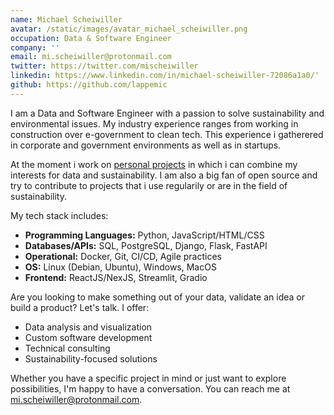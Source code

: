 ```yaml
---
name: Michael Scheiwiller
avatar: /static/images/avatar_michael_scheiwiller.png
occupation: Data & Software Engineer
company: ''
email: mi.scheiwiller@protonmail.com
twitter: https://twitter.com/mischeiwiller
linkedin: https://www.linkedin.com/in/michael-scheiwiller-72086a1a0/'
github: https://github.com/lappemic
---
```


I am a Data and Software Engineer with a passion to solve sustainability and environmental issues. My industry experience ranges from working in construction over e-government to clean tech. This experience i gatherered in corporate and government environments as well as in startups.

At the moment i work on [personal projects](https://michaelscheiwiller.com/projects) in which i can combine my interests for data and sustainability. I am also a big fan of open source and try to contribute to projects that i use regularily or are in the field of sustainability.

My tech stack includes:

- **Programming Languages:** Python, JavaScript/HTML/CSS
- **Databases/APIs:** SQL, PostgreSQL, Django, Flask, FastAPI
- **Operational:** Docker, Git, CI/CD, Agile practices
- **OS:** Linux (Debian, Ubuntu), Windows, MacOS
- **Frontend:** ReactJS/NexJS, Streamlit, Gradio

Are you looking to make something out of your data, validate an idea or build a product? Let's talk. I offer:

- Data analysis and visualization
- Custom software development
- Technical consulting
- Sustainability-focused solutions

Whether you have a specific project in mind or just want to explore possibilities, I'm happy to have a conversation. You can reach me at mi.scheiwiller@protonmail.com.

